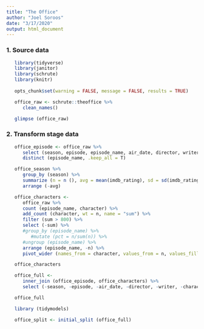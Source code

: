```yaml
---
title: "The Office"
author: "Joel Soroos"
date: "3/17/2020"
output: html_document
---
```


### 1. Source data
```r

   library(tidyverse)
   library(janitor)
   library(schrute)
   library(knitr)
   
   opts_chunk$set(warning = FALSE, message = FALSE, results = TRUE)

   office_raw <- schrute::theoffice %>%
      clean_names()

   glimpse (office_raw)
```


### 2.  Transform stage data
```r

   office_episode <- office_raw %>%
      select (season, episode, episode_name, air_date, director, writer, character, imdb_rating) %>%
      distinct (episode_name, .keep_all = T)

   office_season %>%
      group_by (season) %>%
      summarize (n = n (), avg = mean(imdb_rating), sd = sd(imdb_rating)) %>%
      arrange (-avg)
```

```r
   office_characters <-
      office_raw %>%
      count (episode_name, character) %>%
      add_count (character, wt = n, name = "sum") %>%
      filter (sum > 800) %>%
      select (-sum) %>%
      #group_by (episode_name) %>%
         #mutate (pct = n/sum(n)) %>%
      #ungroup (episode_name) %>%
      arrange (episode_name, -n) %>%
      pivot_wider (names_from = character, values_from = n, values_fill = list(n=0)) 

   office_characters
```
```r
   
   office_full <- 
      inner_join (office_episode, office_characters) %>%
      select (-season, -episode, -air_date, -director, -writer, -character)

   office_full
```

```r
   library (tidymodels)

   office_split <- initial_split (office_full)
```



